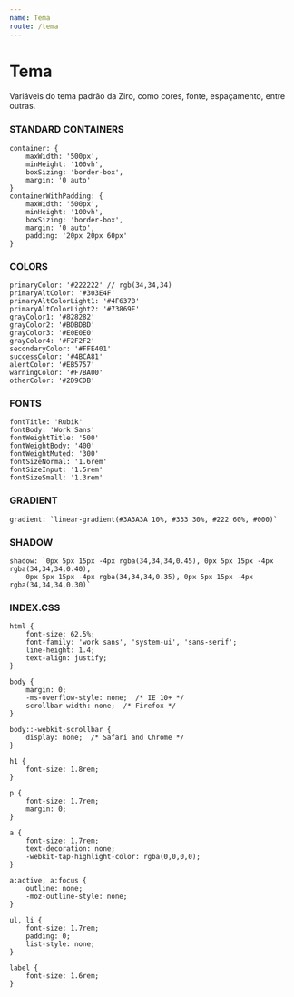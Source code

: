```yaml
---
name: Tema
route: /tema
---
```



# Tema
Variáveis do tema padrão da Ziro, como cores, fonte, espaçamento, entre outras.


### STANDARD CONTAINERS
```
container: {
	maxWidth: '500px',
	minHeight: '100vh',
	boxSizing: 'border-box',
	margin: '0 auto'
}
containerWithPadding: {
	maxWidth: '500px',
	minHeight: '100vh',
	boxSizing: 'border-box',
	margin: '0 auto',
	padding: '20px 20px 60px'
}
```
### COLORS
```
primaryColor: '#222222' // rgb(34,34,34)
primaryAltColor: '#303E4F'
primaryAltColorLight1: '#4F637B'
primaryAltColorLight2: '#73869E'
grayColor1: '#828282'
grayColor2: '#BDBDBD'
grayColor3: '#E0E0E0'
grayColor4: '#F2F2F2'
secondaryColor: '#FFE401'
successColor: '#4BCA81'
alertColor: '#EB5757'
warningColor: '#F7BA00'
otherColor: '#2D9CDB'
```
### FONTS
```
fontTitle: 'Rubik'
fontBody: 'Work Sans'
fontWeightTitle: '500'
fontWeightBody: '400'
fontWeightMuted: '300'
fontSizeNormal: '1.6rem'
fontSizeInput: '1.5rem'
fontSizeSmall: '1.3rem'
```

### GRADIENT
```
gradient: `linear-gradient(#3A3A3A 10%, #333 30%, #222 60%, #000)`
```

### SHADOW
```
shadow: `0px 5px 15px -4px rgba(34,34,34,0.45), 0px 5px 15px -4px rgba(34,34,34,0.40), 
	0px 5px 15px -4px rgba(34,34,34,0.35), 0px 5px 15px -4px rgba(34,34,34,0.30)`
```

### INDEX.CSS
```
html {
    font-size: 62.5%;
    font-family: 'work sans', 'system-ui', 'sans-serif';
    line-height: 1.4;
    text-align: justify;
}

body {
    margin: 0;
    -ms-overflow-style: none;  /* IE 10+ */
    scrollbar-width: none;  /* Firefox */
}

body::-webkit-scrollbar { 
    display: none;  /* Safari and Chrome */
}

h1 {
    font-size: 1.8rem;
}

p {
    font-size: 1.7rem;
    margin: 0;
}

a {
    font-size: 1.7rem;
    text-decoration: none;
    -webkit-tap-highlight-color: rgba(0,0,0,0);
}

a:active, a:focus {
    outline: none;
    -moz-outline-style: none;
}

ul, li {
    font-size: 1.7rem;
    padding: 0;
    list-style: none;
}

label {
    font-size: 1.6rem;
}
```